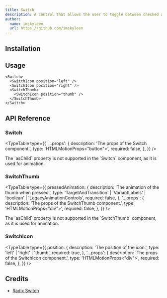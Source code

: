 ```yaml
---
title: Switch
description: A control that allows the user to toggle between checked and not checked.
author:
  name: imskyleen
  url: https://github.com/imskyleen
---
```


<ComponentPreview name="demo-primitives-radix-switch" />

## Installation

<ComponentInstallation name="primitives-radix-switch" />

## Usage

```tsx
<Switch>
  <SwitchIcon position="left" />
  <SwitchIcon position="right" />
  <SwitchThumb>
    <SwitchIcon position="thumb" />
  </SwitchThumb>
</Switch>
```

## API Reference

### Switch

<ExternalLink
  href="https://www.radix-ui.com/primitives/docs/components/switch#root"
  text="Radix UI API Reference - Switch.Root"
/>

<TypeTable
  type={{
    '...props': {
      description: 'The props of the Switch component.',
      type: 'HTMLMotionProps<"button">',
      required: false,
    },
  }}
/>

<Callout type="info">
  The `asChild` property is not supported in the `Switch` component, as it is
  used for animation.
</Callout>

### SwitchThumb

<ExternalLink
  href="https://www.radix-ui.com/primitives/docs/components/switch#thumb"
  text="Radix UI API Reference - Switch.Thumb"
/>

<TypeTable
  type={{
    pressedAnimation: {
      description: 'The animation of the thumb when pressed.',
      type:
        'TargetAndTransition' |
        'VariantLabels' |
        'boolean' |
        'LegacyAnimationControls',
      required: false,
    },
    '...props': {
      description: 'The props of the SwitchThumb component.',
      type: 'HTMLMotionProps<"div">',
      required: false,
    },
  }}
/>

<Callout type="info">
  The `asChild` property is not supported in the `SwitchThumb` component, as it
  is used for animation.
</Callout>

### SwitchIcon

<TypeTable
  type={{
    position: {
      description: 'The position of the icon.',
      type: 'left' | 'right' | 'thumb',
      required: true,
    },
    '...props': {
      description: 'The props of the SwitchIcon component.',
      type: 'HTMLMotionProps<"div">',
      required: false,
    },
  }}
/>

## Credits

- [Radix Switch](https://www.radix-ui.com/primitives/docs/components/switch)

